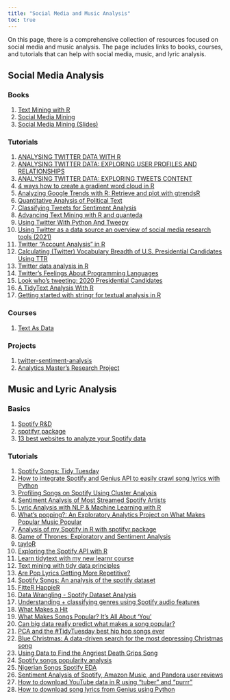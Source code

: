 ```yaml
---
title: "Social Media and Music Analysis"
toc: true
---
```


On this page, there is a comprehensive collection of resources focused on social media and music analysis. The page includes links to books, courses, and tutorials that can help with social media, music, and lyric analysis.

## Social Media Analysis

### Books

1)  [Text Mining with R](https://www.tidytextmining.com/index.html)
2)  [Social Media Mining](http://www.socialmediamining.info/)
3)  [Social Media Mining (Slides)](http://www.socialmediamining.info/slides/)

### Tutorials

1)  [ANALYSING TWITTER DATA WITH R](https://marionlouveaux.fr/blog/twitter-analysis-part1/#go-to-folding-div)
2)  [ANALYSING TWITTER DATA: EXPLORING USER PROFILES AND RELATIONSHIPS](https://marionlouveaux.fr/blog/twitter-analysis-part2/)
3)  [ANALYSING TWITTER DATA: EXPLORING TWEETS CONTENT](https://marionlouveaux.fr/blog/2020-04-18_analysing-twitter-data-with-r-part3/)
4)  [4 ways how to create a gradient word cloud in R](https://datacornering.com/4-ways-how-to-create-a-gradient-word-cloud-in-r/)
5)  [Analyzing Google Trends with R: Retrieve and plot with gtrendsR](https://www.datacareer.ch/blog/analyzing-google-trends-with-r-retrieve-and-plot-with-gtrendsr/)
6)  [Quantitative Analysis of Political Text](https://www.mzes.uni-mannheim.de/socialsciencedatalab/article/quantitative-analysis-of-political-text/)
7)  [Classifying Tweets for Sentiment Analysis](https://medium.com/vickdata/detecting-hate-speech-in-tweets-natural-language-processing-in-python-for-beginners-4e591952223)
8)  [Advancing Text Mining with R and quanteda](https://www.mzes.uni-mannheim.de/socialsciencedatalab/article/advancing-text-mining/)
9)  [Using Twitter With Python And Tweepy](https://www.blog.pythonlibrary.org/2019/08/06/using-twitter-with-python-and-tweepy/)
10) [Using Twitter as a data source an overview of social media research tools (2021)](https://blogs.lse.ac.uk/impactofsocialsciences/2021/05/18/using-twitter-as-a-data-source-an-overview-of-social-media-research-tools-2021/)
11) [Twitter "Account Analysis" in R](https://rud.is/b/2019/09/14/twitter-account-analysis-in-r/)
12) [Calculating (Twitter) Vocabulary Breadth of U.S. Presidential Candidates Using TTR](https://gilliganondata.github.io/twitter-ttr/twitter-ttr-refined.nb.html)
13) [Twitter data analysis in R](https://poissonisfish.com/2019/10/09/twitter-data-analysis-in-r/)
14) [Twitter's Feelings About Programming Languages](https://www.garrickadenbuie.com/blog/tweet-poll-programming-languages/)
15) [Look who's tweeting: 2020 Presidential Candidates](https://austinwehrwein.com/data-visualization/2020candidates/)
16) [A TidyText Analysis With R](https://methodmatters.github.io/country-vs-rb-hiphop-lyrics-part-2-tidytext/)
17) [Getting started with stringr for textual analysis in R](https://www.storybench.org/getting-started-stringr-textual-analysis-r/)

### Courses

1)  [Text As Data](https://joeornstein.github.io/text-as-data/)

### Projects

1)  [twitter-sentiment-analysis](https://github.com/topics/twitter-sentiment-analysis)
2)  [Analytics Master's Research Project](https://rstudio-pubs-static.s3.amazonaws.com/389843_5be8625c9e784095b0770529c47e8af1.html)

## Music and Lyric Analysis

### Basics

1)  [Spotify R&D](https://research.atspotify.com/)
2)  [spotifyr package](https://github.com/charlie86/spotifyr)
3)  [13 best websites to analyze your Spotify data](https://mashable.com/article/best-websites-to-analyze-your-spotify-data)

### Tutorials

1)  [Spotify Songs: Tidy Tuesday](https://github.com/rfordatascience/tidytuesday/blob/master/data/2020/2020-01-21/readme.md)
2)  [How to integrate Spotify and Genius API to easily crawl song lyrics with Python](https://dev.to/willamesoares/how-to-integrate-spotify-and-genius-api-to-easily-crawl-song-lyrics-with-python-4o62)
3)  [Profiling Songs on Spotify Using Cluster Analysis](https://medium.com/analytics-vidhya/profiling-songs-on-spotify-using-cluster-analysis-185535598ebd)
4)  [Sentiment Analysis of Most Streamed Spotify Artists](http://rstudio-pubs-static.s3.amazonaws.com/494094_eb7a7e1d68854c17b47c7aeb36fe6738.html)
5)  [Lyric Analysis with NLP & Machine Learning with R](https://www.datacamp.com/tutorial/R-nlp-machine-learning)
6)  [What's popping?: An Exploratory Analytics Project on What Makes Popular Music Popular](https://towardsdatascience.com/whats-popping-an-exploratory-analytics-project-on-what-makes-popular-music-popular-7b183e6e48d2)
7)  [Analysis of my Spotify in R with spotifyr package](https://rpubs.com/womeimingzi11/how_my_spotify_looks_like)
8)  [Game of Thrones: Exploratory and Sentiment Analysis](https://medium.com/analytics-vidhya/game-of-thrones-exploratory-and-sentiment-analysis-75dd2f81ba1c)
9)  [tayloR](https://medium.com/@simranvatsa5/taylor-f656e2a09cc3)
10) [Exploring the Spotify API with R](https://msmith7161.github.io/what-is-speechiness/)
11) [Learn tidytext with my new learnr course](https://juliasilge.com/blog/learn-tidytext-learnr/)
12) [Text mining with tidy data principles](https://juliasilge.shinyapps.io/learntidytext/#section-introduction)
13) [Are Pop Lyrics Getting More Repetitive?](https://pudding.cool/2017/05/song-repetition/)
14) [Spotify Songs: An analysis of the spotify dataset](https://rstudio-pubs-static.s3.amazonaws.com/594440_b5a14885d559413ab6e57087eddd68e6.html)
15) [FitteR HappieR](https://www.rcharlie.com/blog/fitter-happier/)
16) [Data Wrangling - Spotify Dataset Analysis](https://rpubs.com/nairrj/data-wrangling-on-spotify-data)
17) [Understanding + classifying genres using Spotify audio features](https://www.kaylinpavlik.com/classifying-songs-genres/)
18) [What Makes a Hit](https://www8.gsb.columbia.edu/articles/projects/what-makes-a-hit/)
19) [What Makes Songs Popular? It's All About 'You'](https://knowledge.wharton.upenn.edu/article/what-makes-songs-popular-its-all-about-you/)
20) [Can big data really predict what makes a song popular?](https://theconversation.com/can-big-data-really-predict-what-makes-a-song-popular-189052)
21) [PCA and the #TidyTuesday best hip hop songs ever](https://juliasilge.com/blog/best-hip-hop/)
22) [Blue Christmas: A data-driven search for the most depressing Christmas song](https://www.caitlinhudon.com/posts/2017/12/22/blue-christmas)
23) [Using Data to Find the Angriest Death Grips Song](https://medium.com/@evanopp/angriest-death-grips-data-anger-502168c1c2f0)
24) [Spotify songs popularity analysis](https://www.kaggle.com/code/fpolcari/spotify-songs-popularity-analysis)
25) [Nigerian Songs Spotify EDA](https://www.kaggle.com/code/moremaaz/nigerian-songs-spotify-eda/notebook)
26) [Sentiment Analysis of Spotify, Amazon Music, and Pandora user reviews](https://rpubs.com/michelledo202/sa)
27) [How to download YouTube data in R using “tuber” and “purrr”](https://www.storybench.org/how-to-download-youtube-data-in-r-using-tuber-and-purrr/)
28) [How to download song lyrics from Genius using Python](https://www.storybench.org/download-song-lyrics-genius-using-python/)
